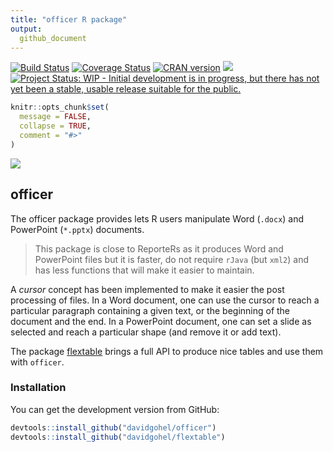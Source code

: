 ```yaml
---
title: "officer R package"
output:
  github_document
---
```



<!-- README.md is generated from README.Rmd. Please edit that file -->

[![Build Status](https://travis-ci.org/davidgohel/officer.svg?branch=master)](https://travis-ci.org/davidgohel/officer)
[![Coverage Status](https://img.shields.io/codecov/c/github/davidgohel/officer/master.svg)](https://codecov.io/github/davidgohel/officer?branch=master)
[![CRAN version](http://www.r-pkg.org/badges/version/officer)](https://cran.r-project.org/package=officer) ![](http://cranlogs.r-pkg.org/badges/grand-total/officer)
[![Project Status: WIP - Initial development is in progress, but there has not yet been a stable, usable release suitable for the public.](http://www.repostatus.org/badges/latest/wip.svg)](http://www.repostatus.org/#wip)

```r
knitr::opts_chunk$set(
  message = FALSE,
  collapse = TRUE,
  comment = "#>"
)
```


![](http://upload.wikimedia.org/wikipedia/commons/f/f7/Artillerie_garde_imperiale.jpg)

## officer

The officer package provides lets R users manipulate Word (`.docx`) and PowerPoint (`*.pptx`) documents. 

> This package is close to ReporteRs as it produces Word and PowerPoint files but it is faster, do not require `rJava` (but `xml2`) and has less functions that will make it easier to maintain.

A *cursor* concept has been implemented to make it easier the post processing of files. In a Word document, one can 
use the cursor to reach a particular paragraph containing a given text, or the beginning of the document and the end. 
In a PowerPoint document, one can set a slide as selected and reach a particular shape (and remove it or add text). 

The package [flextable](https://github.com/davidgohel/flextable) brings a full API to produce nice tables and use them with `officer`.

### Installation

You can get the development version from GitHub:

```r
devtools::install_github("davidgohel/officer")
devtools::install_github("davidgohel/flextable")
```





